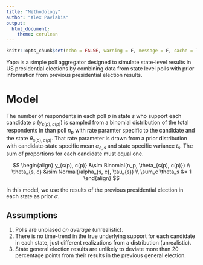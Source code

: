 ```yaml
---
title: "Methodology"
author: "Alex Pavlakis"
output: 
  html_document:
    theme: cerulean
---
```


```r
knitr::opts_chunk$set(echo = FALSE, warning = F, message = F, cache = T)
```


Yapa is a simple poll aggregator designed to simulate state-level results in US presidential elections by combining data from state level polls with prior information from previous presidential election results.

# Model

The number of respondents in each poll $p$ in state $s$ who support each candidate $c$ ($y_{s(p), c(p)}$) is sampled from a binomial distribution of the total respondents in than poll $n_p$ with rate paramter specific to the candidate and the state $\theta_{s(p), c(p)}$.  That rate parameter is drawn from a prior distribution with candidate-state specific mean $\alpha_{c, s}$ and state specific variance $t_s$.  The sum of proportions for each candidate must equal one.

$$
\begin{align}
y_{s(p), c(p)} &\sim Binomial(n_p, \theta_{s(p), c(p)}) \\
\theta_{s, c} &\sim Normal(\alpha_{s, c}, \tau_{s}) \\
\sum_c \theta_s &= 1 
\end{align}
$$

In this model, we use the results of the previous presidential election in each state as prior $\alpha$.

## Assumptions

1. Polls are unbiased _on average_ (unrealistic).
2. There is no time-trend in the true underlying support for each candidate in each state, just different realizations from a distribution (unrealistic).
3. State general election results are unlikely to deviate more than 20 percentage points from their results in the previous general election.

